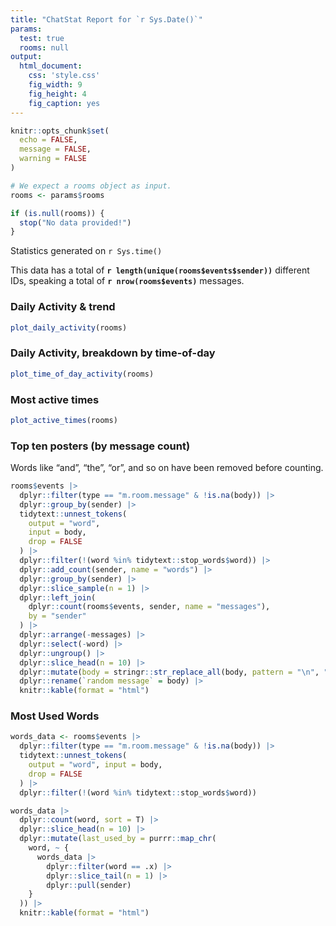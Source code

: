 ```yaml
---
title: "ChatStat Report for `r Sys.Date()`"
params:
  test: true
  rooms: null
output:
  html_document:
    css: 'style.css'
    fig_width: 9
    fig_height: 4
    fig_caption: yes
---
```


```r
knitr::opts_chunk$set(
  echo = FALSE,
  message = FALSE,
  warning = FALSE
)

# We expect a rooms object as input.
rooms <- params$rooms

if (is.null(rooms)) {
  stop("No data provided!")
}
```

Statistics generated on `r Sys.time()`

This data has a total of **`r length(unique(rooms$events$sender))`** different
IDs, speaking a total of **`r nrow(rooms$events)`** messages.

### Daily Activity & trend

```r
plot_daily_activity(rooms)
```

### Daily Activity, breakdown by time-of-day

```r
plot_time_of_day_activity(rooms)
```

### Most active times

```r
plot_active_times(rooms)
```

### Top ten posters (by message count)

Words like "and", "the", "or", and so on have been removed before
counting.

```r
rooms$events |>
  dplyr::filter(type == "m.room.message" & !is.na(body)) |>
  dplyr::group_by(sender) |>
  tidytext::unnest_tokens(
    output = "word",
    input = body,
    drop = FALSE
  ) |>
  dplyr::filter(!(word %in% tidytext::stop_words$word)) |>
  dplyr::add_count(sender, name = "words") |>
  dplyr::group_by(sender) |>
  dplyr::slice_sample(n = 1) |>
  dplyr::left_join(
    dplyr::count(rooms$events, sender, name = "messages"),
    by = "sender"
  ) |>
  dplyr::arrange(-messages) |>
  dplyr::select(-word) |>
  dplyr::ungroup() |>
  dplyr::slice_head(n = 10) |>
  dplyr::mutate(body = stringr::str_replace_all(body, pattern = "\n", " ")) |>
  dplyr::rename(`random message` = body) |>
  knitr::kable(format = "html")
```

### Most Used Words

```r
words_data <- rooms$events |>
  dplyr::filter(type == "m.room.message" & !is.na(body)) |>
  tidytext::unnest_tokens(
    output = "word", input = body,
    drop = FALSE
  ) |>
  dplyr::filter(!(word %in% tidytext::stop_words$word))

words_data |>
  dplyr::count(word, sort = T) |>
  dplyr::slice_head(n = 10) |>
  dplyr::mutate(last_used_by = purrr::map_chr(
    word, ~ {
      words_data |>
        dplyr::filter(word == .x) |>
        dplyr::slice_tail(n = 1) |>
        dplyr::pull(sender)
    }
  )) |>
  knitr::kable(format = "html")
```

